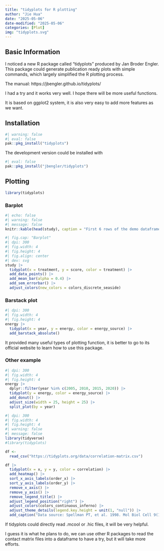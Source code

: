 ```yaml
---
title: "tidyplots for R plotting"
author: "Jie Hua"
date: "2025-05-06"
date-modified: "2025-05-06"
categories: [Plot]
img: "tidyplots.svg"
---
```


## Basic Information

I noticed a new R package called "tidyplots" produced by Jan Broder Engler. This package could generate publication ready plots with simple commands, which largely simplified the R plotting process.

The manual: https://jbengler.github.io/tidyplots/

I had a try and it works very well. I hope there will be more useful functions.

It is based on ggplot2 system, it is also very easy to add more features as we want.

## Installation

```r
#| warning: false
#| eval: false
pak::pkg_install("tidyplots")
```

The development version could be installed with

```r
#| eval: false
pak::pkg_install("jbengler/tidyplots")
```

## Plotting

```r
library(tidyplots)
```

### Barplot

```r
#| echo: false
#| warning: false
#| message: false
knitr::kable(head(study), caption = "First 6 rows of the demo dataframe 'study' ", format = "pipe")
```

```r
#| fig.cap: "Barplot"
#| dpi: 300
#| fig.width: 4
#| fig.height: 4
#| fig.align: center
#| dev: svg
study |> 
  tidyplot(x = treatment, y = score, color = treatment) |> 
  add_data_points() |> 
  add_mean_bar(alpha = 0.4) |> 
  add_sem_errorbar() |> 
  adjust_colors(new_colors = colors_discrete_seaside)
```

### Barstack plot

```r
#| dpi: 300
#| fig.width: 4
#| fig.height: 4
energy |> 
  tidyplot(x = year, y = energy, color = energy_source) |> 
  add_barstack_absolute()
```

It provided many useful types of plotting function, it is better to go to its official website to learn how to use this package.

### Other example

```r
#| dpi: 300
#| fig.width: 4
#| fig.height: 4
energy |> 
  dplyr::filter(year %in% c(2005, 2010, 2015, 2020)) |> 
  tidyplot(y = energy, color = energy_source) |> 
  add_donut() |> 
  adjust_size(width = 25, height = 25) |>
  split_plot(by = year)
```

```r
#| dpi: 300
#| fig.width: 4
#| fig.height: 4
#| warning: false
#| message: false
library(tidyverse)
#library(tidyplots)

df <- 
  read_csv("https://tidyplots.org/data/correlation-matrix.csv")

df |> 
  tidyplot(x = x, y = y, color = correlation) |> 
  add_heatmap() |> 
  sort_x_axis_labels(order_x) |> 
  sort_y_axis_labels(order_y) |> 
  remove_x_axis() |> 
  remove_y_axis() |> 
  remove_legend_title() |> 
  adjust_legend_position("right") |> 
  adjust_colors(colors_continuous_inferno) |> 
  adjust_theme_details(legend.key.height = unit(1, "null")) |> 
  add_caption("Data source: Spellman PT, et al. 1998. Mol Biol Cell 9(12): 3273-97.")
```

If tidyplots could directly read .mcool or .hic files, it will be very helpful.

I guess it is what he plans to do, we can use other R packages to read the contact matrix files into a dataframe to have a try, but it will take more efforts.
